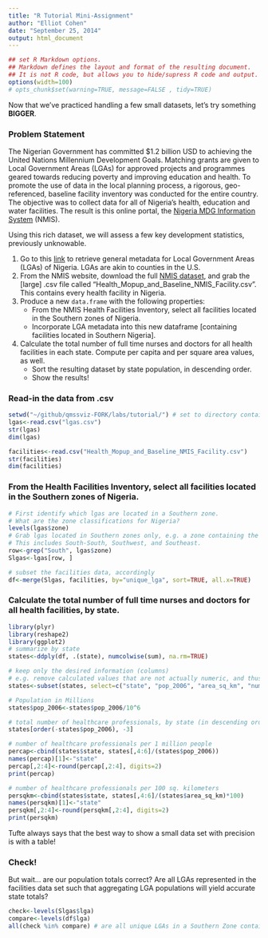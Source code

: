 ```yaml
---
title: "R Tutorial Mini-Assignment"
author: "Elliot Cohen"
date: "September 25, 2014"
output: html_document
---
```

```r
## set R Markdown options. 
## Markdown defines the layout and format of the resulting document. 
## It is not R code, but allows you to hide/supress R code and output.
options(width=100)
# opts_chunk$set(warning=TRUE, message=FALSE , tidy=TRUE)
```

Now that we've practiced handling a few small datasets, let's try something **BIGGER**.

### Problem Statement
The Nigerian Government has committed $1.2 billion USD to achieving the United Nations Millennium Development Goals. Matching grants are given to Local Government Areas (LGAs) for approved projects and programmes geared towards reducing poverty and improving education and health. To promote the use of data in the local planning process, a rigorous, geo-referenced, baseline facility inventory was conducted for the entire country. The objective was to collect data for all of Nigeria's health, education and water facilities. The result is this online portal, the [Nigeria MDG Information System](http://nmis.mdgs.gov.ng/about) (NMIS). 

Using this rich dataset, we will assess a few key development statistics, previously unknowable.

1. Go to this [link](http://bit.ly/1fj3sjD) to retrieve general metadata for Local Government Areas (LGAs) of Nigeria. LGAs are akin to counties in the U.S.
2. From the NMIS website, download the full [NMIS dataset](http://nmis.mdgs.gov.ng/download), and grab the [large] .csv file called "Health_Mopup_and_Baseline_NMIS_Facility.csv". This contains every health facility in Nigeria.
3. Produce a new `data.frame` with the following properties:
    + From the NMIS Health Facilities Inventory, select all facilities located in the Southern zones of Nigeria.
    + Incorporate LGA metadata into this new dataframe [containing facilities located in Southern Nigeria].
3. Calculate the total number of full time nurses and doctors for all health facilities in each state. Compute per capita and per square area values, as well.
    + Sort the resulting dataset by state population, in descending order.
    + Show the results!  

### Read-in the data from .csv
```r
setwd("~/github/qmssviz-FORK/labs/tutorial/") # set to directory containing data files
lgas<-read.csv("lgas.csv")
str(lgas)
dim(lgas)

facilities<-read.csv("Health_Mopup_and_Baseline_NMIS_Facility.csv")
str(facilities)
dim(facilities)
```

### From the Health Facilities Inventory, select all facilities located in the Southern zones of Nigeria. 
```r
# First identify which lgas are located in a Southern zone.
# What are the zone classifications for Nigeria?
levels(lgas$zone)
# Grab lgas located in Southern zones only, e.g. a zone containing the regular expression "South". 
# This includes South-South, Southwest, and Southeast.
row<-grep("South", lgas$zone)
Slgas<-lgas[row, ]

# subset the facilities data, accordingly
df<-merge(Slgas, facilities, by="unique_lga", sort=TRUE, all.x=TRUE)
```

### Calculate the total number of full time nurses and doctors for all health facilities, by state.   
```r
library(plyr)
library(reshape2)
library(ggplot2)
# summarize by state
states<-ddply(df, .(state), numcolwise(sum), na.rm=TRUE)

# keep only the desired information (columns)
# e.g. remove calculated values that are not actually numeric, and thus not additive, such as longitude or latitude. These columns should have been factor or character string objects to start with...
states<-subset(states, select=c("state", "pop_2006", "area_sq_km", "num_nurses_fulltime", "num_nursemidwives_fulltime", "num_doctors_fulltime"))

# Population in Millions
states$pop_2006<-states$pop_2006/10^6

# total number of healthcare professionals, by state (in descending order of state population)
states[order(-states$pop_2006), -3]

# number of healthcare professionals per 1 million people
percap<-cbind(states$state, states[,4:6]/(states$pop_2006))
names(percap)[1]<-"state"
percap[,2:4]<-round(percap[,2:4], digits=2)
print(percap)

# number of healthcare professionals per 100 sq. kilometers
persqkm<-cbind(states$state, states[,4:6]/(states$area_sq_km)*100)
names(persqkm)[1]<-"state"
persqkm[,2:4]<-round(persqkm[,2:4], digits=2)
print(persqkm)
```
Tufte always says that the best way to show a small data set with precision is with a table!

### Check!
But wait... are our population totals correct? Are all LGAs represented in the facilities data set such that aggregating LGA populations will yield accurate state totals?
```r
check<-levels(Slgas$lga)
compare<-levels(df$lga)
all(check %in% compare) # are all unique LGAs in a Southern Zone contained in the health facilities inventory?
```